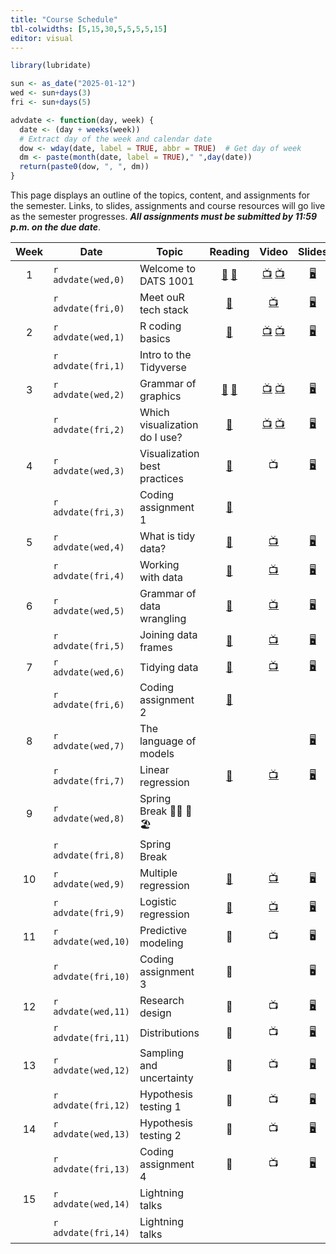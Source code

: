 ```yaml
---
title: "Course Schedule"
tbl-colwidths: [5,15,30,5,5,5,5,15]
editor: visual
---
```


```r
library(lubridate)

sun <- as_date("2025-01-12")
wed <- sun+days(3)
fri <- sun+days(5)

advdate <- function(day, week) {
  date <- (day + weeks(week))
  # Extract day of the week and calendar date
  dow <- wday(date, label = TRUE, abbr = TRUE)  # Get day of week
  dm <- paste(month(date, label = TRUE)," ",day(date))
  return(paste0(dow, ", ", dm))
}
```

This page displays an outline of the topics, content, and assignments
for the semester. Links, to slides, assignments and course resources
will go live as the semester progresses. ***All assignments must be
submitted by 11:59 p.m. on the due date***.

::: column-screen-inset-right
| Week | Date                | Topic                         |                                                                               Reading                                                                               |                                                     Video                                                      |                    Slides                     |                           Assignment                            |      Due Date       |
|:-------:|---------|---------|:-------:|:-------:|:-------:|:-------:|:-------:|
|  1   | `r advdate(wed,0)`  | Welcome to DATS 1001          | [📖](https://rstudio-education.github.io/hopr/starting.html "hopwr, Appendix A and B") [📖](https://quarto.org/docs/get-started/hello/rstudio.html "Hello, Quarto") |                     [📺](https://youtu.be/eimM6pNkYjE) [📺](https://youtu.be/6QN9ZYURDFg)                      |  [🖥️](slides/week-1.1.qmd "Week 1.2 slides")  |                                                                 |                     |
|      | `r advdate(fri,0)`  | Meet ouR tech stack           |                                                [📖](https://www.markdownguide.org/getting-started/ "Markdown Guide")                                                |                               [📺](https://www.youtube.com/watch?v=bTVIMt3XllM)                                |  [🖥️](slides/week-1.2.qmd "Week 1.2 slides")  |                                                                 |                     |
|  2   | `r advdate(wed,1)`  | R coding basics               |                                                     [📖](https://rstudio-education.github.io/hopr/basics.html)                                                      |    [📺](https://www.youtube.com/watch?v=hvFBDmT4bdY) [📺](https://youtu.be/9f2g7RN5N0I?si=WMsaGlhFC7Fx-ZNy)    |  [🖥️](slides/week-2.1.qmd "Week 2.1 slides")  |                                                                 |                     |
|      | `r advdate(fri,1)`  | Intro to the Tidyverse        |                                                                                                                                                                     |                                                                                                                |                                               |                                                                 |                     |
|  3   | `r advdate(wed,2)`  | Grammar of graphics           |                         [📖](https://r4ds.hadley.nz/data-import "r4ds, chap. 7") [📖](https://r4ds.hadley.nz/data-visualize.html "r4ds, 2")                         |  [📺](https://youtu.be/QG1oDJPoIio "Make a bar chart") [📺](https://youtu.be/-1YhCql-gMo "Make a histogram")   |  [🖥️](slides/week-3.1.qmd "Week 3.1 slides")  |                                                                 |                     |
|      | `r advdate(fri,2)`  | Which visualization do I use? |                                                      [📖](https://r4ds.hadley.nz/layers.html "r4ds, 9.1-9.4")                                                       | [📺](https://youtu.be/PnmQ2MFQpIc "Make a line chart") [📺](https://youtu.be/FiosjUVyfLM "Make a scatterplot") |  [🖥️](slides/week-3.2.qmd "Week 3.2 slides")  |                                                                 |                     |
|  4   | `r advdate(wed,3)`  | Visualization best practices  |                                                     [📖](https://r4ds.hadley.nz/communication "r4ds, chap. 11")                                                     |                                                       📺                                                       |  [🖥️](slides/week-4.1.qmd "Week 4.1 slides")  |                                                                 |                     |
|      | `r advdate(fri,3)`  | Coding assignment 1           |                                             [📖](https://www-jstor-org.proxygw.wrlc.org/stable/1951731?seq=8 "Lipset")                                              |                                                                                                                |                                               | [🧮](assignments/coding-assignment-1.qmd "Coding assignment 1") | `r advdate(sun,4)`  |
|  5   | `r advdate(wed,4)`  | What is tidy data?            |                                               [📖](https://r4ds.hadley.nz/data-tidy#sec-tidy-data "r4ds, chap. 5.2")                                                |                  [📺](https://youtu.be/ZwJsSjJRuMU?si=A6ucJ7jHL1s3T3uT "Reading data into R")                  |  [🖥️](slides/week-5.1.qmd "Week 5.1 slides")  |                                                                 |                     |
|      | `r advdate(fri,4)`  | Working with data             |                                                  [📖](https://r4ds.hadley.nz/data-transform "rd4s, chap. 3.1-3.4")                                                  |           [📺](https://youtu.be/ScQD47eJeAE?si=Rc6epCTKhQVtkCjS "Transforming data w/ dplyr verbs")            |    [🖥️](slides/week-5.2 "Week 5.2 slides")    |                                                                 |                     |
|  6   | `r advdate(wed,5)`  | Grammar of data wrangling     |                                                [📖](https://r4ds.hadley.nz/data-transform#groups "r4ds, chap. 3.5")                                                 |             [📺](https://youtu.be/mgBwVzMV-v8?si=4KP-qyDyssI92iFe "Grouping and summarizing data")             |    [🖥️](slides/week-6.1 "Week 6.1 slides")    |                                                                 |                     |
|      | `r advdate(fri,5)`  | Joining data frames           |                                                      [📖](https://r4ds.hadley.nz/joins.html "r4ds, chap. 19")                                                       |          [📺](https://youtu.be/wNF3ZPneHWw?si=TyiXrsAxgbdrztD4 "Merge data frames with left_join()")           |  [🖥️](slides/week-6.2.qmd "Week 6.2 slides")  |                                                                 |                     |
|  7   | `r advdate(wed,6)`  | Tidying data                  |                                                    [📖](https://r4ds.hadley.nz/data-tidy "r4ds, chap. 5.3-5.5")                                                     |                     [📺](https://youtu.be/xa0tYCfHHTI?si=1YII-L90IY05UZ70 "Tidying data")                      |   [🖥️](slides/week-7.1.qmd "Week 7 slides")   |                                                                 |                     |
|      | `r advdate(fri,6)`  | Coding assignment 2           |                                            [📖](https://link.springer.com/article/10.1057/palgrave.ap.5500151 "Norris")                                             |                                                                                                                |                                               | [🧮](assignments/coding-assignment-2.qmd "Coding assingment 2") | `r advdate(sun,7)`  |
|  8   | `r advdate(wed,7)`  | The language of models        |                                                                                                                                                                     |                                                                                                                |  [🖥️](slides/week-8.1.qmd "Week 8.1 slides")  |                                                                 |                     |
|      | `r advdate(fri,7)`  | Linear regression             |                                                  [📖](https://openintro-ims.netlify.app/model-slr "IMS, chap. 7")                                                   |                             [📺](https://youtu.be/dLc-lfEEYss?si=-Zelb-HBAP-MPvnF)                             |  [🖥️](slides/week-8.2.qmd "Week 8.2 slides")  |                                                                 |                     |
|  9   | `r advdate(wed,8)`  | Spring Break 🏄‍♂️ 🌴 🏖️         |                                                                                                                                                                     |                                                                                                                |                                               |                                                                 |                     |
|      | `r advdate(fri,8)`  | Spring Break                  |                                                                                                                                                                     |                                                                                                                |                                               |                                                                 |                     |
|  10  | `r advdate(wed,9)`  | Multiple regression           |                                                  [📖](https://openintro-ims.netlify.app/model-mlr "IMS, chap. 8")                                                   |                             [📺](https://youtu.be/jXg0vU0y1ak?si=rhQ9uWhuhVqnI-Ox)                             |   [🖥️](slides/week-9.1.qmd "Week 9 sides")    |                                                                 |                     |
|      | `r advdate(fri,9)`  | Logistic regression           |                                                [📖](https://openintro-ims.netlify.app/model-logistic "IMS, chap. 9")                                                |                             [📺](https://youtu.be/xuTiAW0OR40?si=sUoIr5pzHwHEpazO)                             |  [🖥️](slides/week-9.2.qmd "Week 9.2 slides")  |  [✍️](project/project-assignment-1.qmd "Project assignment 1")  | `r advdate(sun,10)` |
|  11  | `r advdate(wed,10)` | Predictive modeling           |                                                                                 📖                                                                                  |                                                       📺                                                       |                      🖥️                       |                                                                 |                     |
|      | `r advdate(fri,10)` | Coding assignment 3           |                                                                                 📖                                                                                  |                                                                                                                |                      🖥️                       | [🧮](assignments/coding-assignment-3.qmd "Coding assingment 3") | `r advdate(sun,11)` |
|  12  | `r advdate(wed,11)` | Research design               |                                                                                 📖                                                                                  |                                                       📺                                                       | [🖥️](slides/week-11.1.qmd "Week 11.1 slides") |                                                                 |                     |
|      | `r advdate(fri,11)` | Distributions                 |                                                                                 📖                                                                                  |                                                       📺                                                       | [🖥️](slides/week-11.2.qmd "Week 11.2 slides") |  [✍️](project/project-assignment-2.qmd "Project assignment 2")  | `r advdate(sun,12)` |
|  13  | `r advdate(wed,12)` | Sampling and uncertainty      |                                                                                 📖                                                                                  |                                                       📺                                                       | [🖥️](slides/week-12.1.qmd "Week 12.1 slides") |                                                                 |                     |
|      | `r advdate(fri,12)` | Hypothesis testing 1          |                                                                                 📖                                                                                  |                                                       📺                                                       | [🖥️](slides/week-12.2.qmd "Week 12.2 slides") |                                                                 |                     |
|  14  | `r advdate(wed,13)` | Hypothesis testing 2          |                                                                                 📖                                                                                  |                                                       📺                                                       | [🖥️](slides/week-13.1.qmd "Week 13.1 slides") |                                                                 |                     |
|      | `r advdate(fri,13)` | Coding assignment 4           |                                                                                 📖                                                                                  |                                                       📺                                                       | [🖥️](slides/week-13.2.qmd "Week 13.2 slides") | [🧮](assignments/coding-assignment-4.qmd "Coding assingment 4") | `r advdate(sun,13)` |
|  15  | `r advdate(wed,14)` | Lightning talks               |                                                                                                                                                                     |                                                                                                                |                                               |                                                                 |                     |
|      | `r advdate(fri,14)` | Lightning talks               |                                                                                                                                                                     |                                                                                                                |                                               |  [✍️](project/project-assignment-3.qmd "Project assignment 3")  | `r advdate(fri,15)` |
:::
